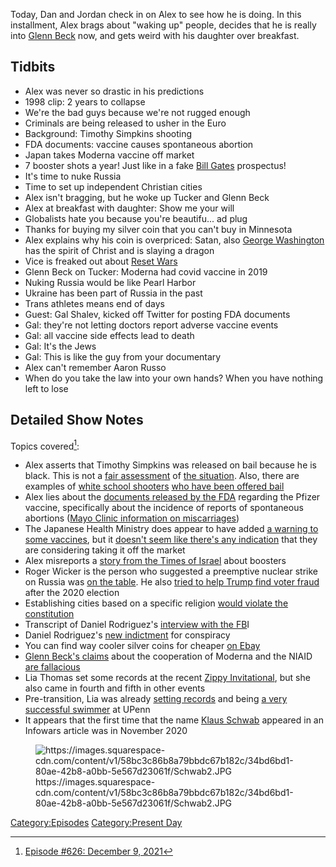 {{DEFAULTSORT:
    #_EPISODE_0626:December 9, 2021
}}{{Episode
    | title           = December 9, 2021
    | caption         = Listen to this episode on [https://knowledgefight.libsyn.com/626-december-9-2021 Libsyn] [https://open.spotify.com/episode/3ulsw1nbVzM96jVGbs59qp Spotify], Read the [[Transcript/626: December 9, 2021|Unofficial Transcript]]
    | episodeNumber   = 626
    | length          = 01:27:46
    | airDate         = December 13, 2021
    | coverageDate    = December 9, 2021
    | episodeType     = [[:Category:Present Day|Present Day]]
    | appearance      = [[Timothy Simpkins]], [[Bill Gates]], [[Tucker Carlson]], [[Glenn Beck]], [[Gal Shalev]]
    | previousEpisode = [[625: December 5, 2021]]
    | nextEpisode     = [[627: Reset Wars: Episode 2]]
}}

{{Stub}}

Today, Dan and Jordan check in on Alex to see how he is doing.  In this installment, Alex brags about "waking up" people, decides that he is really into [[Glenn Beck]] now, and gets weird with his daughter over breakfast.

==Tidbits==

*Alex was never so drastic in his predictions
*1998 clip: 2 years to collapse
*We're the bad guys because we're not rugged enough
*Criminals are being released to usher in the Euro
*Background: Timothy Simpkins shooting
*FDA documents: vaccine causes spontaneous abortion
*Japan takes Moderna vaccine off market
*7 booster shots a year! Just like in a fake [[Bill Gates]] prospectus!
*It's time to nuke Russia
*Time to set up independent Christian cities
*Alex isn't bragging, but he woke up Tucker and Glenn Beck
*Alex at breakfast with daughter: Show me your will
*Globalists hate you because you're beautifu... ad plug
*Thanks for buying my silver coin that you can't buy in Minnesota
*Alex explains why his coin is overpriced: Satan, also [[George Washington]] has the spirit of Christ and is slaying a dragon
*Vice is freaked out about [[Reset Wars]]
*Glenn Beck on Tucker: Moderna had covid vaccine in 2019
*Nuking Russia would be like Pearl Harbor
*Ukraine has been part of Russia in the past
*Trans athletes means end of days
*Guest: Gal Shalev, kicked off Twitter for posting FDA documents
*Gal: they're not letting doctors report adverse vaccine events
*Gal: all vaccine side effects lead to death
*Gal: It's the Jews
*Gal: This is like the guy from your documentary
*Alex can't remember Aaron Russo
*When do you take the law into your own hands? When you have nothing left to lose

==Detailed Show Notes==

Topics covered<ref>[https://knowledgefight.com/research/2021/12/12/episode-626-december-9-2021 Episode #626: December 9, 2021]</ref>:

*Alex asserts that Timothy Simpkins was released on bail because he is black. This is not a [https://nypost.com/2021/10/07/suspected-texas-high-school-shooter-released-from-jail/ fair assessment] of [https://nypost.com/2021/10/07/suspected-texas-school-shooter-timothy-george-simpkins-was-bullied-family/ the situation]. Also, there are examples of [https://www.courier-journal.com/story/news/local/2018/03/01/marshall-county-high-school-shooter-gabe-parker-courtroom-video/386764002/ white school shooters] [https://www.chicagotribune.com/news/breaking/ct-met-dixon-school-shooting-court-20180518-story.html who have been offered bail]
*Alex lies about the [https://phmpt.org/wp-content/uploads/2021/11/5.3.6-postmarketing-experience.pdf documents released by the FDA] regarding the Pfizer vaccine, specifically about the incidence of reports of spontaneous abortions ([https://www.mayoclinic.org/diseases-conditions/pregnancy-loss-miscarriage/symptoms-causes/syc-20354298 Mayo Clinic information on miscarriages])
*The Japanese Health Ministry does appear to have added [https://freewestmedia.com/2021/12/07/japanese-ministry-of-health-warns-of-serious-side-effects-from-vaccines/ a warning to some vaccines], but it [https://www.japantimes.co.jp/news/2021/10/14/national/science-health/japan-men-under-30-pfizer-moderna/ doesn't seem like there's any indication] that they are considering taking it off the market
*Alex misreports a [https://www.timesofisrael.com/fourth-covid-shot-for-all-israelis-a-possibility-health-minister-says/ story from the Times of Israel] about boosters
*Roger Wicker is the person who suggested a preemptive nuclear strike on Russia was [https://www.dailymail.co.uk/news/article-10289031/Wicker-suggests-NUKE-Russia-Ukraine-invasion-claims-table.html on the table]. He also [https://mississippitoday.org/2020/11/25/wicker-searches-for-voter-fraud-as-mississippi-republicans-wont-acknowledge-trump-loss/ tried to help Trump find voter fraud] after the 2020 election
*Establishing cities based on a specific religion [https://law.justia.com/constitution/us/amendment-01/02-establishment-of-religion.html would violate the constitution]
*Transcript of Daniel Rodriguez's [https://storage.courtlistener.com/recap/gov.uscourts.dcd.229256/gov.uscourts.dcd.229256.38.1.pdf interview with the FB]I
*Daniel Rodriguez's [https://www.justice.gov/usao-dc/press-release/file/1451986/download new indictment] for conspiracy
*You can find way cooler silver coins for cheaper [https://www.ebay.com/itm/165059047868?hash=item266e4931bc%3Ag%3ABDEAAOSwmuNhODOB on Ebay]
*[https://www.politifact.com/article/2021/dec/10/fact-checking-glenn-becks-claim-us-government-co-o/ Glenn Beck's claims] about the cooperation of Moderna and the NIAID [https://factcheck.afp.com/moderna-had-not-developed-covid-19-vaccine-2019 are fallacious]
*Lia Thomas set some records at the recent [https://pennathletics.com/news/2021/12/3/womens-swimming-and-diving-womens-swimming-diving-in-second-place-after-day-one-of-zippy-invitational.aspx Zippy Invitational], but she also came in fourth and fifth in other events
*Pre-transition, Lia was already [https://swimswam.com/will-thomas-sets-pool-record-penn-hosts-west-chester/ setting records] and being [https://pennathletics.com/sports/mens-swimming-and-diving/roster/will-thomas/14590 a very successful swimmer] at UPenn
*It appears that the first time that the name [[Klaus Schwab]] appeared in an Infowars article was in November 2020

[[File:https://images.squarespace-cdn.com/content/v1/58bc3c86b8a79bbdc67b182c/34bd6bd1-80ae-42b8-a0bb-5e567d23061f/Schwab2.JPG|thumb|none]]

[[Category:Episodes]]
[[Category:Present Day]]
